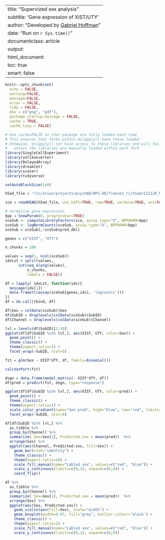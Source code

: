 
--
title: "Supervized sex analysis"
subtitle: 'Gene expression of XIST/UTY'
author: "Developed by [Gabriel Hoffman](http://gabrielhoffman.github.io/)"
date: "Run on `r Sys.time()`"
documentclass: article
output: 
  html_document:
  toc: true
  smart: false
---


<!--- 

cd /sc/arion/projects/CommonMind/hoffman/NPS-AD/work/nps_ad/freeze_v2
ml python git
git pull
R --vanilla
# rm -rf get_sex_expression_v2_cache

system("git pull"); rmarkdown::render("get_sex_expression_v2.Rmd");

# https://hoffmg01.u.hpc.mssm.edu/nps_ad/freeze_v2/get_sex_expression_v2.html

--->



```r
knitr::opts_chunk$set(
  echo = FALSE,
  warning=FALSE,
  message=FALSE,
  error = FALSE,
  tidy = FALSE,
  dev = c("png", "pdf"),
  package.startup.message = FALSE,
  cache = TRUE,
  cache.lazy = FALSE)
```

```r
# Use cache=FALSE so that package are fully loaded each time
# This ensures that forks within mclapply() have these loaded
# Othewise, mclapply() not have access to these libraries and will fail 
#   unless the libraries are manually loaded within each fork
library(SingleCellExperiment)
library(zellkonverter)
library(DelayedArray)
library(dreamlet)
library(scater)
library(tidyverse)

setAutoBlockSize(1e9)
```

```r
h5ad_file = "/sc/arion/projects/psychAD/NPS-AD/freeze1_rc/h5ad/211120_NPS-AD_roundMerged_pass2_res20_anno_meta.h5ad"

sce = readH5AD(h5ad_file, use_hdf5=TRUE, raw=TRUE, verbose=TRUE, uns=FALSE)

# normalize gene expression
bpp = SnowParam(8, progressbar=TRUE)
sceSub <- computeLibraryFactors(sce, assay.type="X", BPPARAM=bpp)
sceSub <- logNormCounts(sceSub, assay.type="X", BPPARAM=bpp)
sceSub = sceSub[,!sceSub$pred_dbl]
```




```r
genes = c("XIST", "UTY")

n_chunks = 100

values = seq(1, ncol(sceSub))
idxLst = split(values,      
      cut(seq_along(values),
          n_chunks,
          labels = FALSE))

df = lapply( idxLst, function(idx){
  message(idx[1])
  data.frame(t(assay(sceSub[genes,idx], 'logcounts')))
})
df = do.call(rbind, df)

df$Sex = colData(sceSub)$Sex
df$SubID = droplevels(colData(sceSub)$SubID)
df$Channel = droplevels(colData(sceSub)$Channel)
```

```r
lvl = levels(df$SubID)[1:10]
ggplot(df[df$SubID %in% lvl,], aes(XIST, UTY, color=Sex)) + 
  geom_point() + 
  theme_classic() +
  theme(aspect.ratio=1) +
  facet_wrap(~SubID, ncol=5)
```

```r
fit = glm(Sex ~ XIST*UTY, df, family=binomial())

calcVarPart(fit)

dsgn = data.frame(model.matrix(~ XIST*UTY, df))
df$pred = predict(fit, dsgn, type="response")
```

```r
ggplot(df[df$SubID %in% lvl,], aes(XIST, UTY, color=pred)) + 
  geom_point() + 
  theme_classic() +
  theme(aspect.ratio=1) + 
  scale_color_gradient(name="Sex prob", high="blue", low="red", limits=c(0,1)) +
  facet_wrap(~SubID, ncol=4)
```

```r
df[df$SubID %in% lvl,] %>%
  as_tibble %>%
  group_by(Channel) %>%
  summarize( Sex=Sex[1], Predicted.sex = mean(pred))  %>%
  arrange(Sex) %>%
  ggplot(aes(Channel, Predicted.sex, fill=Sex)) + 
    geom_bar(stat="identity") +
    theme_classic() +
    theme(aspect.ratio=10) + 
    scale_fill_manual(name="Labled sex", values=c("red", "blue")) + 
    scale_y_continuous(limits=c(0,1), expand=c(0,0)) +
    coord_flip() 
```


```r
df %>%
  as_tibble %>%
  group_by(Channel) %>%
  summarize( Sex=Sex[1], Predicted.sex = mean(pred))  %>%
  arrange(Sex) %>%
  ggplot(aes(Sex, Predicted.sex)) + 
    geom_violin(aes(fill=Sex), scale="width") +
    geom_boxplot(width=0.07, fill="grey", outlier.colour='black') +
    theme_classic() +
    theme(aspect.ratio=1) + 
    scale_fill_manual(name="Labled sex", values=c("red", "blue")) + 
    scale_y_continuous(limits=c(0,1), expand=c(0,0)) 
```
























